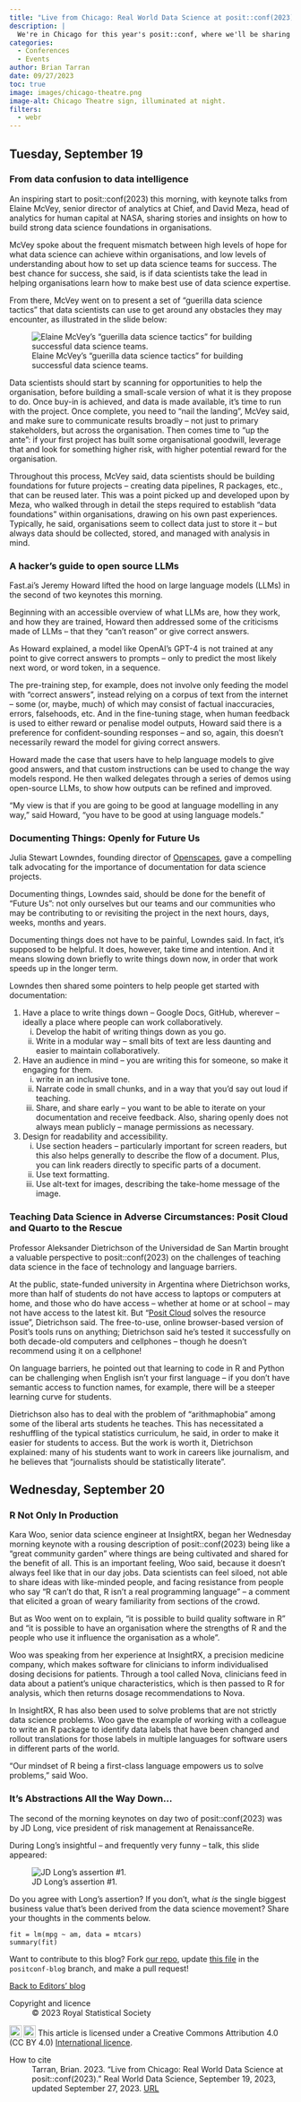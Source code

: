 ```yaml
---
title: "Live from Chicago: Real World Data Science at posit::conf(2023)"
description: |
  We're in Chicago for this year's posit::conf, where we'll be sharing key takeaways from a selection of talks and sessions. Check back regularly for updates.
categories:
  - Conferences
  - Events
author: Brian Tarran
date: 09/27/2023
toc: true
image: images/chicago-theatre.png
image-alt: Chicago Theatre sign, illuminated at night.
filters:
  - webr
---
```

## Tuesday, September 19
### From data confusion to data intelligence
An inspiring start to posit::conf(2023) this morning, with keynote talks from Elaine McVey, senior director of analytics at Chief, and David Meza, head of analytics for human capital at NASA, sharing stories and insights on how to build strong data science foundations in organisations.

McVey spoke about the frequent mismatch between high levels of hope for what data science can achieve within organisations, and low levels of understanding about how to set up data science teams for success. The best chance for success, she said, is if data scientists take the lead in helping organisations learn how to make best use of data science expertise.

From there, McVey went on to present a set of "guerilla data science tactics" that data scientists can use to get around any obstacles they may encounter, as illustrated in the slide below:

![Elaine McVey's "guerilla data science tactics" for building successful data science teams.](images/mcvey-slide.png){fig-alt="Elaine McVey's 'guerilla data science tactics' for building successful data science teams. Start by 'scanning for opportunities', then 'show, don't tell', 'take the data and run', 'nail the landing', and 'up the ante'."}

Data scientists should start by scanning for opportunities to help the organisation, before building a small-scale version of what it is they propose to do. Once buy-in is achieved, and data is made available, it's time to run with the project. Once complete, you need to "nail the landing", McVey said, and make sure to communicate results broadly -- not just to primary stakeholders, but across the organisation. Then comes time to "up the ante": if your first project has built some organisational goodwill, leverage that and look for something higher risk, with higher potential reward for the organisation.

Throughout this process, McVey said, data scientists should be building foundations for future projects -- creating data pipelines, R packages, etc., that can be reused later. This was a point picked up and developed upon by Meza, who walked through in detail the steps required to establish "data foundations" within organisations, drawing on his own past experiences. Typically, he said, organisations seem to collect data just to store it -- but always data should be collected, stored, and managed with analysis in mind.

### A hacker's guide to open source LLMs
Fast.ai's Jeremy Howard lifted the hood on large language models (LLMs) in the second of two keynotes this morning. 

Beginning with an accessible overview of what LLMs are, how they work, and how they are trained, Howard then addressed some of the criticisms made of LLMs -- that they "can't reason" or give correct answers.

As Howard explained, a model like OpenAI's GPT-4 is not trained at any point to give correct answers to prompts -- only to predict the most likely next word, or word token, in a sequence. 

The pre-training step, for example, does not involve only feeding the model with "correct answers", instead relying on a corpus of text from the internet -- some (or, maybe, much) of which may consist of factual inaccuracies, errors, falsehoods, etc. And in the fine-tuning stage, when human feedback is used to either reward or penalise model outputs, Howard said there is a preference for confident-sounding responses -- and so, again, this doesn't necessarily reward the model for giving correct answers.

Howard made the case that users have to help language models to give good answers, and that custom instructions can be used to change the way models respond. He then walked delegates through a series of demos using open-source LLMs, to show how outputs can be refined and improved.

"My view is that if you are going to be good at language modelling in any way," said Howard, "you have to be good at using language models."

### Documenting Things: Openly for Future Us
Julia Stewart Lowndes, founding director of [Openscapes](https://openscapes.org/), gave a compelling talk advocating for the importance of documentation for data science projects.

Documenting things, Lowndes said, should be done for the benefit of "Future Us": not only ourselves but our teams and our communities who may be contributing to or revisiting the project in the next hours, days, weeks, months and years.

Documenting things does not have to be painful, Lowndes said. In fact, it's supposed to be helpful. It does, however, take time and intention. And it means slowing down briefly to write things down now, in order that work speeds up in the longer term.

Lowndes then shared some pointers to help people get started with documentation:

1. Have a place to write things down -- Google Docs, GitHub, wherever -- ideally a place where people can work collaboratively.
    i) Develop the habit of writing things down as you go.
    ii) Write in a modular way -- small bits of text are less daunting and easier to maintain collaboratively.
2. Have an audience in mind -- you are writing this for someone, so make it engaging for them.
    i) write in an inclusive tone. 
    ii) Narrate code in small chunks, and in a way that you'd say out loud if teaching.
    iii) Share, and share early -- you want to be able to iterate on your documentation and receive feedback. Also, sharing openly does not always mean publicly -- manage permissions as necessary.
3. Design for readability and accessibility. 
    i) Use section headers -- particularly important for screen readers, but this also helps generally to describe the flow of a document. Plus, you can link readers directly to specific parts of a document.
    ii) Use text formatting.
    iii) Use alt-text for images, describing the take-home message of the image.

### Teaching Data Science in Adverse Circumstances: Posit Cloud and Quarto to the Rescue
Professor Aleksander Dietrichson of the Universidad de San Martin brought a valuable perspective to posit::conf(2023) on the challenges of teaching data science in the face of technology and language barriers.

At the public, state-funded university in Argentina where Dietrichson works, more than half of students do not have access to laptops or computers at home, and those who do have access -- whether at home or at school -- may not have access to the latest kit. But "[Posit Cloud](https://posit.cloud/) solves the resource issue", Dietrichson said. The free-to-use, online browser-based version of Posit's tools runs on anything; Dietrichson said he's tested it successfully on both decade-old computers and cellphones -- though he doesn't recommend using it on a cellphone!

On language barriers, he pointed out that learning to code in R and Python can be challenging when English isn't your first language -- if you don't have semantic access to function names, for example, there will be a steeper learning curve for students.

Dietrichson also has to deal with the problem of "arithmaphobia" among some of the liberal arts students he teaches. This has necessitated a reshuffling of the typical statistics curriculum, he said, in order to make it easier for students to access. But the work is worth it, Dietrichson explained: many of his students want to work in careers like journalism, and he believes that "journalists should be statistically literate".

<!-- ### Talk title
Add write-up here

*Add your name and affiliation here* -->

## Wednesday, September 20
### R Not Only In Production
Kara Woo, senior data science engineer at InsightRX, began her Wednesday morning keynote with a rousing description of posit::conf(2023) being like a "great community garden" where things are being cultivated and shared for the benefit of all. This is an important feeling, Woo said, because it doesn't always feel like that in our day jobs. Data scientists can feel siloed, not able to share ideas with like-minded people, and facing resistance from people who say "R can't do that, R isn't a real programming language" -- a comment that elicited a groan of weary familiarity from sections of the crowd.

But as Woo went on to explain, "it is possible to build quality software in R" and "it is possible to have an organisation where the strengths of R and the people who use it influence the organisation as a whole".

Woo was speaking from her experience at InsightRX, a precision medicine company, which makes software for clinicians to inform individualised dosing decisions for patients. Through a tool called Nova, clinicians feed in data about a patient's unique characteristics, which is then passed to R for analysis, which then returns dosage recommendations to Nova.

In InsightRX, R has also been used to solve problems that are not strictly data science problems. Woo gave the example of working with a colleague to write an R package to identify data labels that have been changed and rollout translations for those labels in multiple languages for software users in different parts of the world.

"Our mindset of R being a first-class language empowers us to solve problems," said Woo.

### It's Abstractions All the Way Down...
The second of the morning keynotes on day two of posit::conf(2023) was by JD Long, vice president of risk management at RenaissanceRe.

During Long's insightful -- and frequently very funny -- talk, this slide appeared:

![JD Long's assertion #1.](images/jd-slide.PNG){fig-alt="JD Long's slide reads: 'The single biggest business value derived from the data science movement in the last 13 years is making it legitimate to code outside of IT roles.'"}

Do you agree with Long's assertion? If you don't, what *is* the single biggest business value that's been derived from the data science movement? Share your thoughts in the comments below.

```webr-r
fit = lm(mpg ~ am, data = mtcars)
summary(fit)
```

<!-- ### Talk title
Add write-up here

*Add your name and affiliation here* -->

::: {.callout-note appearance="simple"}
Want to contribute to this blog? Fork [our repo](https://github.com/realworlddatascience/realworlddatascience.github.io), update [this file](https://github.com/realworlddatascience/realworlddatascience.github.io/blob/positconf-blog/viewpoints/editors-blog/posts/2023/09/19/positconf-blog.qmd) in the `positconf-blog` branch, and make a pull request!
:::

::: {.article-btn}
[Back to Editors' blog](/viewpoints/editors-blog/index.qmd)
:::

::: {.further-info}
::: grid
::: {.g-col-12 .g-col-md-6}
Copyright and licence
: &copy; 2023 Royal Statistical Society

<a href="http://creativecommons.org/licenses/by/4.0/?ref=chooser-v1" target="_blank" rel="license noopener noreferrer" style="display:inline-block;"> <img style="height:22px!important;vertical-align:text-bottom;" src="https://mirrors.creativecommons.org/presskit/icons/cc.svg?ref=chooser-v1"><img style="height:22px!important;margin-left:3px;vertical-align:text-bottom;" src="https://mirrors.creativecommons.org/presskit/icons/by.svg?ref=chooser-v1"></a> This article is licensed under a Creative Commons Attribution 4.0 (CC BY 4.0) <a href="http://creativecommons.org/licenses/by/4.0/?ref=chooser-v1" target="_blank" rel="license noopener noreferrer" style="display:inline-block;"> International licence</a>.

:::

::: {.g-col-12 .g-col-md-6}
How to cite
: Tarran, Brian. 2023. "Live from Chicago: Real World Data Science at posit::conf(2023)." Real World Data Science, September 19, 2023, updated September 27, 2023. [URL](https://realworlddatascience.net/viewpoints/editors-blog/posts/2023/09/19/positconf-blog.html)
:::
:::
:::